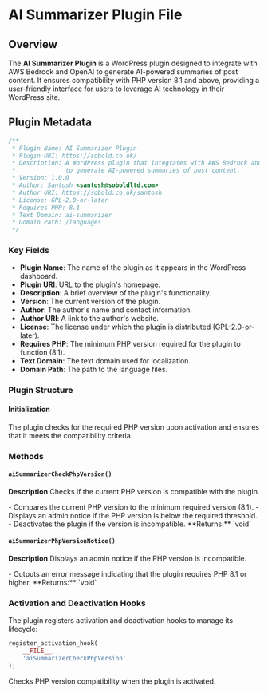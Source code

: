 
# AI Summarizer Plugin File

## Overview

The **AI Summarizer Plugin** is a WordPress plugin designed to integrate with AWS Bedrock and OpenAI to generate AI-powered summaries of post content. It ensures compatibility with PHP version 8.1 and above, providing a user-friendly interface for users to leverage AI technology in their WordPress site.

## Plugin Metadata

```php
/**
 * Plugin Name: AI Summarizer Plugin
 * Plugin URI: https://sobold.co.uk/
 * Description: A WordPress plugin that integrates with AWS Bedrock and OpenAI
 *              to generate AI-powered summaries of post content.
 * Version: 1.0.0
 * Author: Santosh <santosh@soboldltd.com>
 * Author URI: https://sobold.co.uk/santosh
 * License: GPL-2.0-or-later
 * Requires PHP: 8.1
 * Text Domain: ai-summarizer
 * Domain Path: /languages
 */
```

### Key Fields

-   **Plugin Name**: The name of the plugin as it appears in the WordPress dashboard.
-   **Plugin URI**: URL to the plugin's homepage.
-   **Description**: A brief overview of the plugin's functionality.
-   **Version**: The current version of the plugin.
-   **Author**: The author's name and contact information.
-   **Author URI**: A link to the author's website.
-   **License**: The license under which the plugin is distributed (GPL-2.0-or-later).
-   **Requires PHP**: The minimum PHP version required for the plugin to function (8.1).
-   **Text Domain**: The text domain used for localization.
-   **Domain Path**: The path to the language files.

### Plugin Structure

#### Initialization

The plugin checks for the required PHP version upon activation and ensures that it meets the compatibility criteria.

### Methods

#### `aiSummarizerCheckPhpVersion()`

**Description**
Checks if the current PHP version is compatible with the plugin.

<Callout type="info">
    - Compares the current PHP version to the minimum required version (8.1). -
    Displays an admin notice if the PHP version is below the required threshold.
    - Deactivates the plugin if the version is incompatible.
</Callout>
**Returns:** `void`

#### `aiSummarizerPhpVersionNotice()`

**Description**
Displays an admin notice if the PHP version is incompatible.

<Callout type="info">
    - Outputs an error message indicating that the plugin requires PHP 8.1 or
    higher.
</Callout>
**Returns:** `void`

### Activation and Deactivation Hooks

The plugin registers activation and deactivation hooks to manage its lifecycle:

```php
register_activation_hook(
    __FILE__,
    'aiSummarizerCheckPhpVersion'
);
```

<Callout type="alert">
    Checks PHP version compatibility when the plugin is activated.
</Callout>
